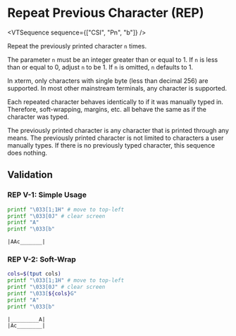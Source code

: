 
# Repeat Previous Character (REP)

<VTSequence sequence={["CSI", "Pn", "b"]} />

Repeat the previously printed character `n` times.

The parameter `n` must be an integer greater than or equal to 1. If `n` is less than
or equal to 0, adjust `n` to be 1. If `n` is omitted, `n` defaults to 1.

In xterm, only characters with single byte (less than decimal 256) are
supported. In most other mainstream terminals, any character is supported.

Each repeated character behaves identically to if it was manually typed in.
Therefore, soft-wrapping, margins, etc. all behave the same as if the
character was typed.

The previously printed character is any character that is printed through
any means. The previously printed character is not limited to characters
a user manually types. If there is no previously typed character, this sequence
does nothing.

## Validation

### REP V-1: Simple Usage

```bash
printf "\033[1;1H" # move to top-left
printf "\033[0J" # clear screen
printf "A"
printf "\033[b"
```

```
|AAc_______|
```

### REP V-2: Soft-Wrap

```bash
cols=$(tput cols)
printf "\033[1;1H" # move to top-left
printf "\033[0J" # clear screen
printf "\033[${cols}G"
printf "A"
printf "\033[b"
```

```
|_________A|
|Ac________|
```
